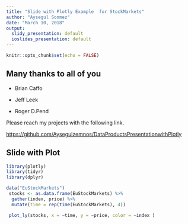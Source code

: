 ---
title: "Slide with Plotly Example  for StockMarkets"
author: "Aysegul Sonmez"
date: "March 10, 2018"
output:
  slidy_presentation: default
  ioslides_presentation: default
---

```{r setup, include=FALSE}
knitr::opts_chunk$set(echo = FALSE)
```


## Many thanks to all of you

  -   Brian Caffo 
  
  -   Jeff Leek
  
  -   Roger D.Pend 





  
Please reach my projects with the following link.




<https://github.com/Aysegulzemnos/DataProductsPresentationwithPlotly>


## Slide with Plot

```{r,echo=FALSE}

library(plotly)
library(tidyr)
library(dplyr)

data("EuStockMarkets")
 stocks <- as.data.frame(EuStockMarkets) %>%
  gather(index, price) %>%
  mutate(time = rep(time(EuStockMarkets), 4))

 plot_ly(stocks, x = ~time, y = ~price, color = ~index )

```



